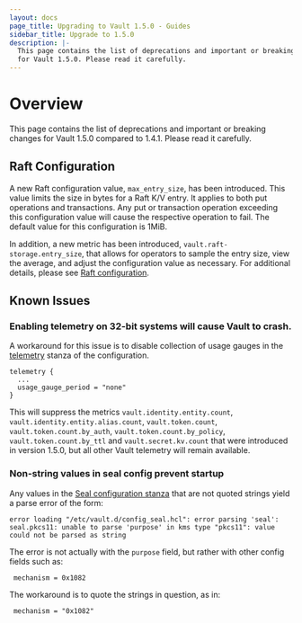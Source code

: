 ```yaml
---
layout: docs
page_title: Upgrading to Vault 1.5.0 - Guides
sidebar_title: Upgrade to 1.5.0
description: |-
  This page contains the list of deprecations and important or breaking changes
  for Vault 1.5.0. Please read it carefully.
---
```


# Overview

This page contains the list of deprecations and important or breaking changes
for Vault 1.5.0 compared to 1.4.1. Please read it carefully.

## Raft Configuration

A new Raft configuration value, `max_entry_size`, has been introduced. This value
limits the size in bytes for a Raft K/V entry. It applies to both put operations and
transactions. Any put or transaction operation exceeding this configuration value
will cause the respective operation to fail. The default value for this
configuration is 1MiB.

In addition, a new metric has been introduced, `vault.raft-storage.entry_size`,
that allows for operators to sample the entry size, view the average, and adjust
the configuration value as necessary. For additional details, please see
[Raft configuration](/docs/configuration/storage/raft).

## Known Issues

### Enabling telemetry on 32-bit systems will cause Vault to crash.

A workaround for this issue is to disable collection of usage gauges in
the [telemetry](/docs/configuration/telemetry) stanza of the configuration.

```
telemetry {
  ...
  usage_gauge_period = "none"
}
```

This will suppress the metrics `vault.identity.entity.count`,
`vault.identity.entity.alias.count`, `vault.token.count`, `vault.token.count.by_auth`,
`vault.token.count.by_policy`, `vault.token.count.by_ttl` and `vault.secret.kv.count`
that were introduced in version 1.5.0, but all other Vault telemetry will remain available.

### Non-string values in seal config prevent startup

Any values in the [Seal configuration stanza](https://www.vaultproject.io/docs/configuration/seal)
that are not quoted strings yield a parse error of the form:

```
error loading "/etc/vault.d/config_seal.hcl": error parsing 'seal': seal.pkcs11: unable to parse 'purpose' in kms type "pkcs11": value could not be parsed as string
```

The error is not actually with the `purpose` field, but rather with other config fields such as:

```
 mechanism = 0x1082
```

The workaround is to quote the strings in question, as in:
```
 mechanism = "0x1082"
```
